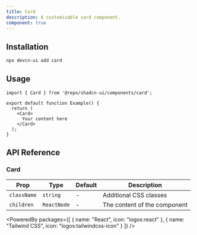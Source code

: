 ```yaml
---
title: Card
description: A customizable card component.
component: true
---
```


<ComponentPreview name="card" />

## Installation

```bash
npx devcn-ui add card
```

## Usage

```tsx
import { Card } from '@repo/shadcn-ui/components/card';

export default function Example() {
  return (
    <Card>
      Your content here
    </Card>
  );
}
```

## API Reference

### Card

| Prop | Type | Default | Description |
| --- | --- | --- | --- |
| `className` | `string` | - | Additional CSS classes |
| `children` | `ReactNode` | - | The content of the component |

<PoweredBy packages={[
  { name: "React", icon: "logos:react" },
  { name: "Tailwind CSS", icon: "logos:tailwindcss-icon" }
]} />
